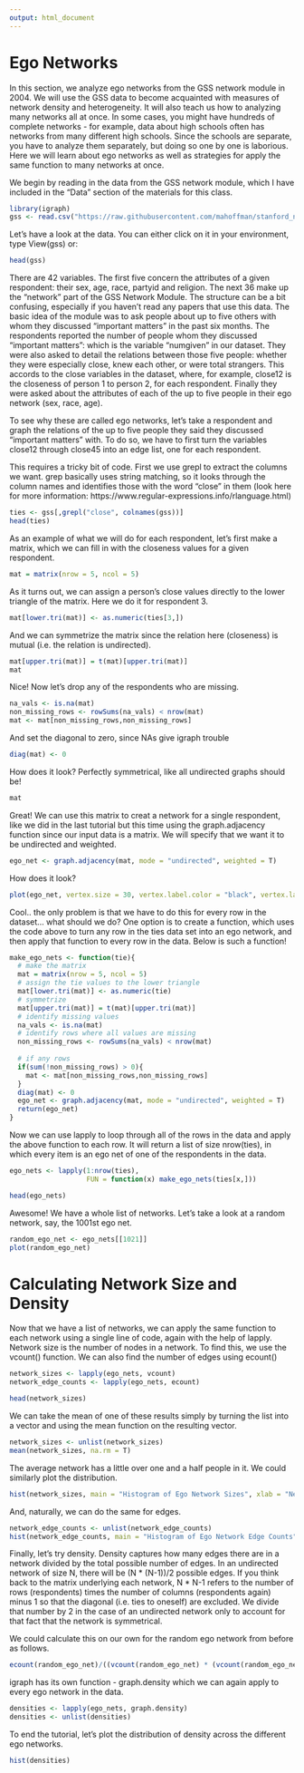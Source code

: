 ```yaml
---
output: html_document
---
```


# Ego Networks

In this section, we analyze ego networks from the GSS network module in 2004. We will use the GSS data to become acquainted with measures of network density and heterogeneity. It will also teach us how to analyzing many networks all at once. In some cases, you might have hundreds of complete networks - for example, data about high schools often has networks from many different high schools. Since the schools are separate, you have to analyze them separately, but doing so one by one is laborious. Here we will learn about ego networks as well as strategies for apply the same function to many networks at once. 

We begin by reading in the data from the GSS network module, which I have included in the "Data" section of the materials for this class.  

```r
library(igraph)
gss <- read.csv("https://raw.githubusercontent.com/mahoffman/stanford_networks/main/data/gss_local_nets.csv", stringsAsFactors = TRUE) 
```

Let's have a look at the data.  You can either click on it in your environment, type View(gss) or:

```r
head(gss)
```

There are 42 variables.  The first five concern the attributes of a given respondent: their sex, age, race, partyid and religion. The next 36 make up the "network" part of the GSS Network Module. The structure can be a bit confusing, especially if you haven't read any papers that use this data. The basic idea of the module was to ask people about up to five others with whom they discussed "important matters" in the past six months.  The respondents reported the number of people whom they discussed "important matters": which is the variable "numgiven" in our dataset. They were also asked to detail the relations between those five people: whether they were especially close, knew each other, or were total strangers. This accords to the close variables in the dataset, where, for example, close12 is the closeness of person 1 to person 2, for each respondent. Finally they were asked about the attributes of each of the up to five people in their ego network (sex, race, age).

To see why these are called ego networks, let's take a respondent and graph the relations of the up to five people they said they discussed "important matters" with.  To do so, we have to first turn the variables close12 through close45 into an edge list, one for each respondent. 

This requires a tricky bit of code.
First we use grepl to extract the columns we want. grep basically uses string matching, so it looks through the column names and identifies those with the word "close" in them (look here for more information: https://www.regular-expressions.info/rlanguage.html)

```r
ties <- gss[,grepl("close", colnames(gss))]
head(ties)
```

As an example of what we will do for each respondent, let's first make a matrix, which we can fill in with the closeness values for a given respondent. 

```r
mat = matrix(nrow = 5, ncol = 5)
```

As it turns out, we can assign a person's close values directly to the lower triangle of the matrix. Here we do it for respondent 3.

```r
mat[lower.tri(mat)] <- as.numeric(ties[3,])
```

And we can symmetrize the matrix since the relation here (closeness) is mutual (i.e. the relation is undirected).

```r
mat[upper.tri(mat)] = t(mat)[upper.tri(mat)]
mat
```
Nice! 
Now let's drop any of the respondents who are missing. 

```r
na_vals <- is.na(mat)
non_missing_rows <- rowSums(na_vals) < nrow(mat)
mat <- mat[non_missing_rows,non_missing_rows]
```

And set the diagonal to zero, since NAs give igraph trouble

```r
diag(mat) <- 0
```

How does it look? Perfectly symmetrical, like all undirected graphs should be!

```r
mat
```

Great! We can use this matrix to creat a network for a single respondent, like we did in the last tutorial but this time using the graph.adjacency function since our input data is a matrix. We will specify that we want it to be undirected and weighted.
```r
ego_net <- graph.adjacency(mat, mode = "undirected", weighted = T)
```

How does it look?
```r
plot(ego_net, vertex.size = 30, vertex.label.color = "black", vertex.label.cex = 1)
```

Cool.. the only problem is that we have to do this for every row in the dataset... what should we do? 
One option is to create a function, which uses the code above to turn any row in the ties data set into an ego network, and then apply that function to every row in the data. 
Below is such a function!

```r
make_ego_nets <- function(tie){
  # make the matrix
  mat = matrix(nrow = 5, ncol = 5)
  # assign the tie values to the lower triangle
  mat[lower.tri(mat)] <- as.numeric(tie)
  # symmetrize
  mat[upper.tri(mat)] = t(mat)[upper.tri(mat)]
  # identify missing values
  na_vals <- is.na(mat)
  # identify rows where all values are missing
  non_missing_rows <- rowSums(na_vals) < nrow(mat)
  
  # if any rows 
  if(sum(!non_missing_rows) > 0){
    mat <- mat[non_missing_rows,non_missing_rows]
  }
  diag(mat) <- 0
  ego_net <- graph.adjacency(mat, mode = "undirected", weighted = T)
  return(ego_net)
}

```

Now we can use lapply to loop through all of the rows in the data and apply the above function to each row. It will return a list of size nrow(ties), in which every item is an ego net of one of the respondents in the data. 
```r
ego_nets <- lapply(1:nrow(ties), 
                   FUN = function(x) make_ego_nets(ties[x,]))

head(ego_nets)
```

Awesome! We have a whole list of networks. Let's take a look at a random network, say, the 1001st ego net.  

```r
random_ego_net <- ego_nets[[1021]]
plot(random_ego_net)
```

# Calculating Network Size and Density

Now that we have a list of networks, we can apply the same function to each network using a single line of code, again with the help of lapply. 
Network size is the number of nodes in a network. To find this, we use the vcount() function. We can also find the number of edges using ecount()
```r
network_sizes <- lapply(ego_nets, vcount)
network_edge_counts <- lapply(ego_nets, ecount)

head(network_sizes)
```

We can take the mean of one of these results simply by turning the list into a vector and using the mean function on the resulting vector. 

```r
network_sizes <- unlist(network_sizes)
mean(network_sizes, na.rm = T)
```

The average network has a little over one and a half people in it. We could similarly plot the distribution. 

```r
hist(network_sizes, main = "Histogram of Ego Network Sizes", xlab = "Network Size")
```


And, naturally, we can do the same for edges. 
```r
network_edge_counts <- unlist(network_edge_counts)
hist(network_edge_counts, main = "Histogram of Ego Network Edge Counts", xlab = "# of Edges")

```

Finally, let's try density. Density captures how many edges there are in a network divided by the total possible number of edges. In an undirected network of size N, there will be  (N * (N-1))/2  possible edges. If you think back to the matrix underlying each network, N * N-1 refers to the number of rows (respondents) times the number of columns (respondents again) minus 1 so that the diagonal (i.e. ties to oneself) are excluded. We divide that number by 2 in the case of an undirected network only to account for that fact that the network is symmetrical. 

We could calculate this on our own for the random ego network from before as follows.
```r
ecount(random_ego_net)/((vcount(random_ego_net) * (vcount(random_ego_net) - 1))/2)
```

igraph has its own function - graph.density which we can again apply to every ego network in the data. 
```r
densities <- lapply(ego_nets, graph.density)
densities <- unlist(densities)
```

To end the tutorial, let's plot the distribution of density across the different ego networks. 
```r
hist(densities)
```
